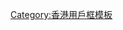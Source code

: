 {{Userbox-2
  |border-c = darkred
  |border-s = 1
  |id1-c    = cyan
  |id1-s    = 12
  |id1-fc   = #000000
  |id2-c    = cyan
  |id2-s    = 12
  |id2-fc   = #FFFFFF
  |info-c   = white
  |info-s   = 9
  |info-fc  = black
  |id1      = [[File:Flag of the Republic of China.svg|40px]]
  |id2      = [[File:Flag_of_Hong_Kong.svg|40px]]
  |info     = 這個用戶自認'''[[中國|愛國]]<!-- 歷史文化涵義 -->[[香港特別行政區|愛港]]'''並只承認[[中華民國]]。
}}
<includeonly>[[Category:香港維基人|{{PAGENAME}}]]</includeonly>
<noinclude>[[Category:香港用戶框模板]]</noinclude>